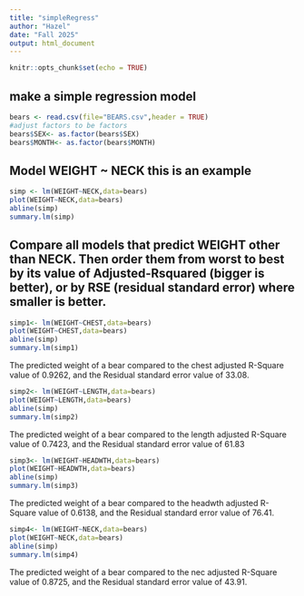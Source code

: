 ```yaml
---
title: "simpleRegress"
author: "Hazel"
date: "Fall 2025"
output: html_document
---
```


```r
knitr::opts_chunk$set(echo = TRUE)
```

## make a simple regression model

```r
bears <- read.csv(file="BEARS.csv",header = TRUE)
#adjust factors to be factors
bears$SEX<- as.factor(bears$SEX)
bears$MONTH<- as.factor(bears$MONTH)
```

## Model WEIGHT ~ NECK  this is an example  

```r
simp <- lm(WEIGHT~NECK,data=bears)
plot(WEIGHT~NECK,data=bears)
abline(simp)
summary.lm(simp)
```


## Compare all models that predict WEIGHT other than NECK. Then order them from worst to best by its value of Adjusted-Rsquared (bigger is better), or by RSE (residual standard error) where smaller is better. 





```r
simp1<- lm(WEIGHT~CHEST,data=bears)
plot(WEIGHT~CHEST,data=bears)
abline(simp)
summary.lm(simp1)
```


The predicted weight of a bear compared to the chest adjusted R-Square value of 0.9262, and the Residual standard error value of 33.08.



```r
simp2<- lm(WEIGHT~LENGTH,data=bears)
plot(WEIGHT~LENGTH,data=bears)
abline(simp)
summary.lm(simp2)
```


The predicted weight of a bear compared to the length adjusted R-Square value of 0.7423, and the Residual standard error value of 61.83





```r
simp3<- lm(WEIGHT~HEADWTH,data=bears)
plot(WEIGHT~HEADWTH,data=bears)
abline(simp)
summary.lm(simp3)
```


The predicted weight of a bear compared to the headwth adjusted R-Square value of 0.6138, and the Residual standard error value of 76.41.



```r
simp4<- lm(WEIGHT~NECK,data=bears)
plot(WEIGHT~NECK,data=bears)
abline(simp)
summary.lm(simp4)
```
The predicted weight of a bear compared to the nec adjusted R-Square value of 0.8725, and the Residual standard error value of 43.91.





